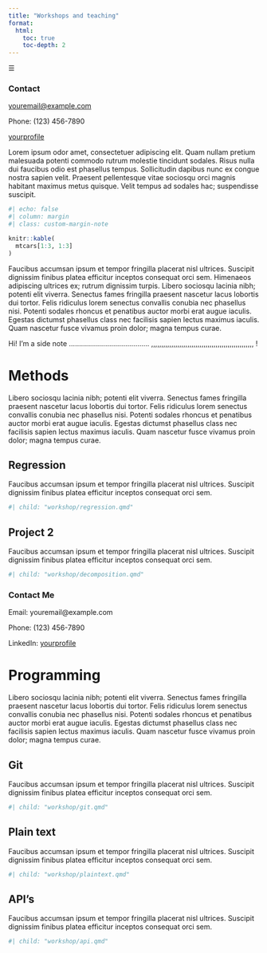 ```yaml
---
title: "Workshops and teaching"
format:
  html:
    toc: true
    toc-depth: 2 
---
```


```{=html}
<link rel="stylesheet" href="https://cdnjs.cloudflare.com/ajax/libs/font-awesome/6.0.0-beta3/css/all.min.css">
<div class="custom-sidebar">
    <div class="sidebar-icon" onclick="toggleSidebar()">&#9776;</div> 
  <div class="sidebar-content">
    <h3>Contact</h3>
    <p><i class="fas fa-envelope email-icon"></i> <a href="mailto:youremail@example.com">youremail@example.com</a></p>
    <p><i class="fas fa-phone-alt phone-icon"></i> Phone: (123) 456-7890</p>
    <p><i class="fab fa-linkedin linkedin-icon"></i> <a href="https://www.linkedin.com/in/yourprofile" target="_blank">yourprofile</a></p>
  </div>
</div>

```


<script>
  function toggleSidebar() {
    const sidebarContent = document.querySelector('.sidebar-content');
    sidebarContent.classList.toggle('visible');
  }
</script>


Lorem ipsum odor amet, consectetuer adipiscing elit. Quam nullam pretium malesuada potenti commodo rutrum molestie tincidunt sodales. Risus nulla dui faucibus odio est phasellus tempus. Sollicitudin dapibus nunc ex congue nostra sapien velit. Praesent pellentesque vitae sociosqu orci magnis habitant maximus metus quisque. Velit tempus ad sodales hac; suspendisse suscipit.

```r
#| echo: false
#| column: margin
#| class: custom-margin-note

knitr::kable(
  mtcars[1:3, 1:3]
)
```

Faucibus accumsan ipsum et tempor fringilla placerat nisl ultrices. Suscipit dignissim finibus platea efficitur inceptos consequat orci sem. Himenaeos adipiscing ultrices ex; rutrum dignissim turpis. Libero sociosqu lacinia nibh; potenti elit viverra. Senectus fames fringilla praesent nascetur lacus lobortis dui tortor. Felis ridiculus lorem senectus convallis conubia nec phasellus nisi. Potenti sodales rhoncus et penatibus auctor morbi erat augue iaculis. Egestas dictumst phasellus class nec facilisis sapien lectus maximus iaculis. Quam nascetur fusce vivamus proin dolor; magna tempus curae.

::: {.column-margin style="color: #222;"}

Hi! I'm a side note ........................................ ,,,,,,,,,,,,,,,,,,,,,,,,,,,,,,,,,,,,,,,,,,,,,,,,,,, !

:::

# Methods

Libero sociosqu lacinia nibh; potenti elit viverra. Senectus fames fringilla praesent nascetur lacus lobortis dui tortor. Felis ridiculus lorem senectus convallis conubia nec phasellus nisi. Potenti sodales rhoncus et penatibus auctor morbi erat augue iaculis. Egestas dictumst phasellus class nec facilisis sapien lectus maximus iaculis. Quam nascetur fusce vivamus proin dolor; magna tempus curae.

## Regression {#project1}

Faucibus accumsan ipsum et tempor fringilla placerat nisl ultrices. Suscipit dignissim finibus platea efficitur inceptos consequat orci sem. 

```r
#| child: "workshop/regression.qmd"
```

## Project 2 {#project2}

Faucibus accumsan ipsum et tempor fringilla placerat nisl ultrices. Suscipit dignissim finibus platea efficitur inceptos consequat orci sem. 

```r
#| child: "workshop/decomposition.qmd"
```



<!-- Right Margin Sidebar -->
<div class="contact-sidebar">
  <h3>Contact Me</h3>
  <p>Email: youremail@example.com</p>
  <p>Phone: (123) 456-7890</p>
  <p>LinkedIn: <a href="https://www.linkedin.com/in/yourprofile" target="_blank">yourprofile</a></p>
</div>



::: {.cell}

```{=html}
<style>
  /* Styling for all h1 headers (visible by default, no icon) */
  main h1 {
    font-weight: bold;
    color: #333;
  }

  /* Styling for h2 headers with fold icons */
  main h2 {
    cursor: pointer;
    font-weight: bold;
    color: #333;
  }
  main h2::after {
    content: " ▼"; /* Adds an arrow icon for visibility */
  }
  main h2.collapsed::after {
    content: " ►"; /* Changes icon when section is collapsed */
  }
</style>

<script>
  document.addEventListener("DOMContentLoaded", function() {
    // Select all Section headers (h2) within the main content
    const sections = document.querySelectorAll("main h2");

    sections.forEach(section => {
      section.style.cursor = "pointer";

      // Collect all elements under this Section until the next h2 or h1
      let nextSibling = section.nextElementSibling;
      const sectionContent = [];

      while (nextSibling && nextSibling.tagName !== "H2" && nextSibling.tagName !== "H1") {
        sectionContent.push(nextSibling);
        nextSibling = nextSibling.nextElementSibling;
      }

      // Hide the Section content by default
      sectionContent.forEach(element => element.style.display = "none");

      // Toggle visibility of the Section content on click
      section.addEventListener("click", (event) => {
        event.stopPropagation(); // Prevents toggling the parent
        const isVisible = sectionContent[0].style.display === "block";
        sectionContent.forEach(element => {
          element.style.display = isVisible ? "none" : "block";
        });
        section.classList.toggle("collapsed", !isVisible);
      });
    });
  });
</script>

```
:::


# Programming  

Libero sociosqu lacinia nibh; potenti elit viverra. Senectus fames fringilla praesent nascetur lacus lobortis dui tortor. Felis ridiculus lorem senectus convallis conubia nec phasellus nisi. Potenti sodales rhoncus et penatibus auctor morbi erat augue iaculis. Egestas dictumst phasellus class nec facilisis sapien lectus maximus iaculis. Quam nascetur fusce vivamus proin dolor; magna tempus curae.

## Git {#git}

Faucibus accumsan ipsum et tempor fringilla placerat nisl ultrices. Suscipit dignissim finibus platea efficitur inceptos consequat orci sem. 

```r
#| child: "workshop/git.qmd"
```

## Plain text {#plaintext}

Faucibus accumsan ipsum et tempor fringilla placerat nisl ultrices. Suscipit dignissim finibus platea efficitur inceptos consequat orci sem. 

```r
#| child: "workshop/plaintext.qmd"
```

## API's {#api}

Faucibus accumsan ipsum et tempor fringilla placerat nisl ultrices. Suscipit dignissim finibus platea efficitur inceptos consequat orci sem. 

```r
#| child: "workshop/api.qmd"
```
